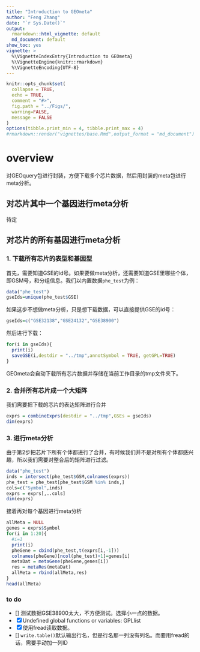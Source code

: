 ```yaml
---
title: "Introduction to GEOmeta"
author: "Feng Zhang"
date: "`r Sys.Date()`"
output:
  rmarkdown::html_vignette: default
  md_document: default
show_toc: yes
vignette: >
  %\VignetteIndexEntry{Introduction to GEOmeta} 
  %\VignetteEngine{knitr::rmarkdown} 
  %\VignetteEncoding{UTF-8}
---
```


```r
knitr::opts_chunk$set(
  collapse = TRUE,
  echo = TRUE,
  comment = "#>",
  fig.path = "../Figs/",
  warning=FALSE,
  message = FALSE
)
options(tibble.print_min = 4, tibble.print_max = 4)
#rmarkdown::render("vignettes/base.Rmd",output_format = "md_document")
```

# overview  
对GEOquery包进行封装，方便下载多个芯片数据，然后用封装的meta包进行meta分析。  

## 对芯片其中一个基因进行meta分析  
待定  

## 对芯片的所有基因进行meta分析  

### 1. 下载所有芯片的表型和基因型  
首先，需要知道GSE的id号。如果要做meta分析，还需要知道GSE里哪些个体，即GSM号，和分组信息。我们以内置数据`phe_test`为例：
```r
data("phe_test")
gseIds=unique(phe_test$GSE)
```
如果这步不想做meta分析，只是想下载数据，可以直接提供GSE的id号：
```r
gseIds=c("GSE32138","GSE24132","GSE38900")
```
然后进行下载：
```r
for(i in gseIds){
  print(i)
  saveGSE(i,destdir = "../tmp",annotSymbol = TRUE, getGPL=TRUE)
}

```
GEOmeta会自动下载所有芯片数据并存储在当前工作目录的tmp文件夹下。  


### 2. 合并所有芯片成一个大矩阵
我们需要把下载的芯片的表达矩阵进行合并
```r
exprs = combineExprs(destdir = "../tmp",GSEs = gseIds)
dim(exprs)
```

### 3. 进行meta分析
由于第2步把芯片下所有个体都进行了合并，有时候我们并不是对所有个体都感兴趣，所以我们需要对整合后的矩阵进行过滤。
```r
data("phe_test")
inds = intersect(phe_test$GSM,colnames(exprs))
phe_test = phe_test[phe_test$GSM %in% inds,]
cols=c("Symbol",inds)
exprs = exprs[,..cols]
dim(exprs)
```

接着再对每个基因进行meta分析
```r
allMeta = NULL
genes = exprs$Symbol
for(i in 1:20){
  #i=1
  print(i)
  pheGene = cbind(phe_test,t(exprs[i,-1]))
  colnames(pheGene)[ncol(phe_test)+1]=genes[i]
  metaDat = metaGene(pheGene,genes[i])
  res = metaRes(metaDat)
  allMeta = rbind(allMeta,res)
}
head(allMeta)
```


### to do
- [] 测试数据GSE38900太大，不方便测试。选择小一点的数据。  
- [x] Undefined global functions or variables:    GPLlist
- [x] 使用fread读取数据。
- []  `write.table()`默认输出行名，但是行名那一列没有列名。而要用fread的话，需要手动加一列ID 
